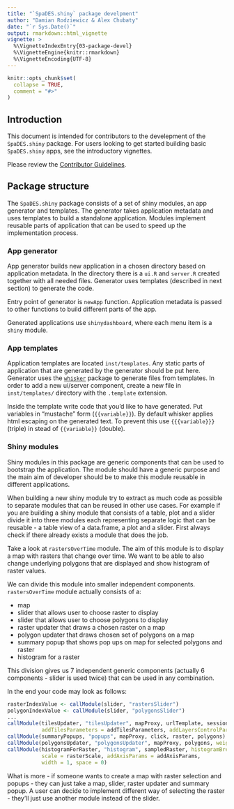 ```yaml
---
title: "`SpaDES.shiny` package develpment"
author: "Damian Rodziewicz & Alex Chubaty"
date: "`r Sys.Date()`"
output: rmarkdown::html_vignette
vignette: >
  %\VignetteIndexEntry{03-package-devel}
  %\VignetteEngine{knitr::rmarkdown}
  %\VignetteEncoding{UTF-8}
---
```


```r
knitr::opts_chunk$set(
  collapse = TRUE,
  comment = "#>"
)
```

## Introduction

This document is intended for contributors to the develepment of the `SpaDES.shiny` package.
For users looking to get started building basic `SpaDES.shiny` apps, see the introductory vignettes.

Please review the [Contributor Guidelines](https://github.com/PredictiveEcology/SpaDES.shiny/blob/master/CONTRIBUTING.md).

## Package structure

The `SpaDES.shiny` package consists of a set of shiny modules, an app generator and templates.
The generator takes application metadata and uses templates to build a standalone application.
Modules implement reusable parts of application that can be used to speed up the implementation process.

### App generator

App generator builds new application in a chosen directory based on application metadata.
In the directory there is a `ui.R` and `server.R` created together with all needed files.
Generator uses templates (described in next section) to generate the code.

Entry point of generator is `newApp` function.
Application metadata is passed to other functions to build different parts of the app.

Generated applications use `shinydashboard`, where each menu item is a `shiny` module.

### App templates

Application templates are located `inst/templates`.
Any static parts of application that are generated by the generator should be put here.
Generator uses the [`whisker`](https://cran.r-project.org/package=whisker) package to generate files from templates.
In order to add a new ui/server component, create a new file in `inst/templates/` directory with the `.template` extension.

Inside the template write code that you'd like to have generated.
Put variables in "mustache" form (`{{variable}}`).
By default whisker applies html escaping on the generated text.
To prevent this use `{{{variable}}}` (triple) in stead of `{{variable}}` (double).

### Shiny modules

Shiny modules in this package are generic components that can be used to bootstrap the application.
The module should have a generic purpose and the main aim of developer should be to make this module reusable in different applications.

When building a new shiny module try to extract as much code as possible to separate modules that can be reused in other use cases.
For example if you are building a shiny module that consists of a table, plot and a slider divide it into three modules each representing separate logic that can be reusable - a table view of a data.frame, a plot and a slider.
First always check if there already exists a module that does the job.

Take a look at `rastersOverTime` module. The aim of this module is to display a map with rasters that change over time.
We want to be able to also change underlying polygons that are displayed and show histogram of raster values.

We can divide this module into smaller independent components. `rastersOverTime` module actually consists of a:

- map
- slider that allows user to choose raster to display
- slider that allows user to choose polygons to display
- raster updater that draws a chosen raster on a map
- polygon updater that draws chosen set of polygons on a map
- summary popup that shows pop ups on map for selected polygons and raster
- histogram for a raster

This division gives us 7 independent generic components (actually 6 components - slider is used twice) that can be used in any combination.

In the end your code may look as follows:

```r
rasterIndexValue <- callModule(slider, "rastersSlider")
polygonIndexValue <- callModule(slider, "polygonsSlider")
...
callModule(tilesUpdater, "tilesUpdater", mapProxy, urlTemplate, session$ns("tiles"),
           addTilesParameters = addTilesParameters, addLayersControlParameters = NULL)
callModule(summaryPopups, "popups", mapProxy, click, raster, polygons)
callModule(polygonsUpdater, "polygonsUpdater", mapProxy, polygons, weight = 0.2)
callModule(histogramForRaster, "histogram", sampledRaster, histogramBreaks = breaks,
           scale = rasterScale, addAxisParams = addAxisParams,
           width = 1, space = 0)
```

What is more - if someone wants to create a map with raster selection and popups - they can just take a map, slider, raster updater and summary popup.
A user can decide to implement different way of selecting the raster - they'll just use another module instead of the slider.
